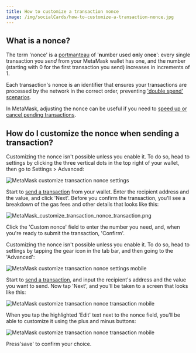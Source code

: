 ```yaml
---
title: How to customize a transaction nonce
image: /img/socialCards/how-to-customize-a-transaction-nonce.jpg
---
```



<CustomLayout />


## What is a nonce?

The term 'nonce' is a [portmanteau](https://en.wikipedia.org/wiki/Portmanteau) of '**n**umber used **on**ly on**ce**': every single transaction you _send_ from your MetaMask wallet has one, and the number (starting with 0 for the first transaction you send) increases in increments of 1.

Each transaction's nonce is an identifier that ensures your transactions are processed by the network in the correct order, preventing ['double spend' scenarios](https://support.mycrypto.com/general-knowledge/ethereum-blockchain/what-is-nonce/).

In MetaMask, adjusting the nonce can be useful if you need to [speed up or cancel pending transactions](/transactions-and-gas/transactions/how-to-speed-up-or-cancel-a-pending-transaction).

## How do I customize the nonce when sending a transaction?

<Tabs>

<TabItem value="Extension" label="Extension">

Customizing the nonce isn't possible unless you enable it. To do so, head to settings by clicking the three vertical dots in the top right of your wallet, then go to Settings > Advanced:

<div class="center-container">
  <div class="img-small">
    <img
      src={
        require("../../../img/transactions-and-gas/transactions/how-to-customize-a-transaction-nonce/MetaMask_customize_transaction_nonce_settings.png")
          .default
      }
      alt="MetaMask customize transaction nonce settings"
    />
  </div>
</div>

Start to [send a transaction](/managing-my-tokens/moving-your-tokens/how-to-send-tokens-from-your-metamask-wallet) from your wallet. Enter the recipient address and the value, and click 'Next'. Before you confirm the transaction, you'll see a breakdown of the gas fees and other details that looks like this:

<div class="center-container">
  <div class="img-small">
    <img
      src={
        require("../../../img/transactions-and-gas/transactions/how-to-customize-a-transaction-nonce/MetaMask_customize_transaction_nonce_transaction.png")
          .default
      }
      alt="MetaMask_customize_transaction_nonce_transaction.png"
    />
  </div>
</div>

Click the 'Custom nonce' field to enter the number you need, and, when you're ready to submit the transaction, 'Confirm'.

</TabItem>

<TabItem value="Mobile" label="Mobile">

Customizing the nonce isn't possible unless you enable it. To do so, head to settings by tapping the gear icon in the tab bar, and then going to the 'Advanced':

<div class="center-container">
  <div class="img-small">
    <img
      src={
        require("../../../img/transactions-and-gas/transactions/how-to-customize-a-transaction-nonce/MetaMask_customize_transaction_nonce_settings_mobile.png")
          .default
      }
      alt="MetaMask customize transaction nonce settings mobile"
    />
  </div>
</div>

Start to [send a transaction](/managing-my-tokens/moving-your-tokens/how-to-send-tokens-from-your-metamask-wallet), and input the recipient's address and the value you want to send. Now tap 'Next', and you'll be taken to a screen that looks like this:

<div class="center-container">
  <div class="img-small">
    <img
      src={
        require("../../../img/transactions-and-gas/transactions/how-to-customize-a-transaction-nonce/MetaMask_customize_transaction_nonce_transaction_mobile_1.png")
          .default
      }
      alt="MetaMask customize transaction nonce transaction mobile"
    />
  </div>
</div>

When you tap the highlighted 'Edit' text next to the nonce field, you'll be able to customize it using the plus and minus buttons:

<div class="center-container">
  <div class="img-small">
    <img
      src={
        require("../../../img/transactions-and-gas/transactions/how-to-customize-a-transaction-nonce/MetaMask_customize_transaction_nonce_transaction_mobile_2.png")
          .default
      }
      alt="MetaMask customize transaction nonce transaction mobile"
    />
  </div>
</div>

Press'save' to confirm your choice.

</TabItem>

</Tabs>
